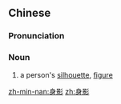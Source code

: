 ==Chinese==
{{zh-forms}}

===Pronunciation===
{{zh-pron
|m=shēnyǐng
|c=san1 jing2
|mn=sin-iáⁿ
|cat=n
}}

===Noun===
{{zh-noun}}

# a person's [[silhouette]], [[figure]]

[[zh-min-nan:身影]]
[[zh:身影]]